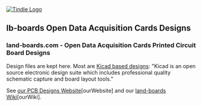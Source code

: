 <a href="https://www.tindie.com/stores/land_boards/" >
<img src="http://land-boards.com/tindie/tindie-larges-v2.png" alt="Tindie Logo">
</img></a>

== lb-boards Open Data Acquisition Cards Designs ==

=== land-boards.com - Open Data Acquisition Cards Printed Circuit Board Designs ===

Design files are kept here. Most are [http://www.kicad-pcb.org/display/KICAD/KiCad+EDA+Software+Suite/ Kicad based designs]:  "Kicad is an open source electronic design suite which includes professional quality schematic capture and board layout tools."

See [http://land-boards.com/content/ our PCB Designs Website][ourWebsite] and our [http://land-boards.com/blwiki/ land-boards Wiki][ourWiki].
